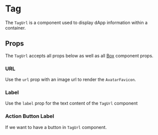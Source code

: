 

# Tag

The `TagUrl` is a component used to display dApp information within a container.

<Canvas>
  <Story id="ui-components-component-library-tag-url-tag-url-stories-js--default-story" />
</Canvas>

## Props

The `TagUrl` accepts all props below as well as all [Box](/docs/ui-components-ui-box-box-stories-js--default-story#props) component props.

<ArgsTable of={TagUrl} />

### URL

Use the `url` prop with an image url to render the `AvatarFavicon`.

### Label

Use the `label` prop for the text content of the `TagUrl` component

### Action Button Label

If we want to have a button in `TagUrl` component.

<Canvas>
  <Story id="ui-components-component-library-tag-url-tag-url-stories-js--action-button-label" />
</Canvas>

